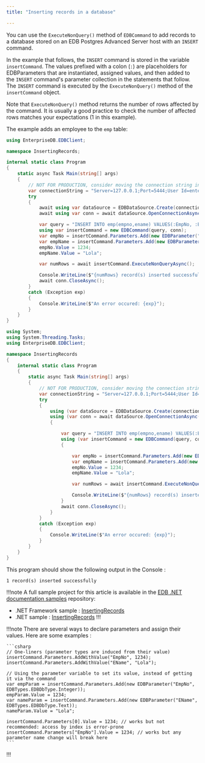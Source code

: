 ```yaml
---
title: "Inserting records in a database"

---
```


<div id="inserting_records_in_a_database" class="registered_link"></div>

You can use the `ExecuteNonQuery()` method of `EDBCommand` to add records to a database stored on an EDB Postgres Advanced Server host with an `INSERT` command.

In the example that follows, the `INSERT` command is stored in the variable `insertCommand`. The values prefixed with a colon (`:`) are placeholders for EDBParameters that are instantiated, assigned values, and then added to the `INSERT` command's parameter collection in the statements that follow. The `INSERT` command is executed by the `ExecuteNonQuery()` method of the `insertCommand` object.

Note that `ExecuteNonQuery()` method returns the number of rows affected by the command. It is usually a good practice to check the number of affected rows matches your expectations (1 in this example).

The example adds an employee to the `emp` table:

<TabContainer syncKey="sample">
<Tab title=".NET">

```csharp
using EnterpriseDB.EDBClient;

namespace InsertingRecords;

internal static class Program
{
    static async Task Main(string[] args)
    {
        // NOT FOR PRODUCTION, consider moving the connection string in a configuration file
        var connectionString = "Server=127.0.0.1;Port=5444;User Id=enterprisedb;Password=edb;Database=edb";
        try
        {
            await using var dataSource = EDBDataSource.Create(connectionString);
            await using var conn = await dataSource.OpenConnectionAsync();

            var query = "INSERT INTO emp(empno,ename) VALUES(:EmpNo, :EName)";
            using var insertCommand = new EDBCommand(query, conn);
            var empNo = insertCommand.Parameters.Add(new EDBParameter("EmpNo", EDBTypes.EDBDbType.Integer));
            var empName = insertCommand.Parameters.Add(new EDBParameter("EName", EDBTypes.EDBDbType.Text));                        
            empNo.Value = 1234;
            empName.Value = "Lola";

            var numRows = await insertCommand.ExecuteNonQueryAsync();

            Console.WriteLine($"{numRows} record(s) inserted successfully");
            await conn.CloseAsync();
        }
        catch (Exception exp)
        {
            Console.WriteLine($"An error occured: {exp}");
        }
    }
}
```

</Tab>
<Tab title=".NET Framework">

```csharp
using System;
using System.Threading.Tasks;
using EnterpriseDB.EDBClient;

namespace InsertingRecords
{
    internal static class Program
    {
        static async Task Main(string[] args)
        {
            // NOT FOR PRODUCTION, consider moving the connection string in a configuration file
            var connectionString = "Server=127.0.0.1;Port=5444;User Id=enterprisedb;Password=edb;Database=edb";
            try
            {
                using (var dataSource = EDBDataSource.Create(connectionString))
                using (var conn = await dataSource.OpenConnectionAsync())
                {

                    var query = "INSERT INTO emp(empno,ename) VALUES(:EmpNo, :EName)";
                    using (var insertCommand = new EDBCommand(query, conn))
                    {

                        var empNo = insertCommand.Parameters.Add(new EDBParameter("EmpNo", EDBTypes.EDBDbType.Integer));
                        var empName = insertCommand.Parameters.Add(new EDBParameter("EName", EDBTypes.EDBDbType.Text));
                        empNo.Value = 1234;
                        empName.Value = "Lola";

                        var numRows = await insertCommand.ExecuteNonQueryAsync();

                        Console.WriteLine($"{numRows} record(s) inserted successfully");
                    }
                    await conn.CloseAsync();
                }
            }
            catch (Exception exp)
            {
                Console.WriteLine($"An error occured: {exp}");
            }
        }
    }
}
```
</Tab>
</TabContainer> 

This program should show the following output in the Console :

```text
1 record(s) inserted successfully
```

!!!note
   A full sample project for this article is available in the [EDB .NET documentation samples](https://github.com/EnterpriseDB/edb-dotnet-docs-samples) repository:
   - .NET Framework sample : [InsertingRecords](https://github.com/EnterpriseDB/edb-dotnet-docs-samples/tree/main/netframework/InsertingRecords)
   - .NET sample : [InsertingRecords](https://github.com/EnterpriseDB/edb-dotnet-docs-samples/tree/main/net/InsertingRecords)
!!!

!!!note
	There are several ways to declare parameters and assign their values. Here are some examples :

	```csharp
	// One-liners (parameter types are induced from their value)
	insertCommand.Parameters.AddWithValue("EmpNo", 1234);
	insertCommand.Parameters.AddWithValue("EName", "Lola");

	// Using the parameter variable to set its value, instead of getting it via the command
	var empParam = insertCommand.Parameters.Add(new EDBParameter("EmpNo", EDBTypes.EDBDbType.Integer));
	empParam.Value = 1234;
	var nameParam = insertCommand.Parameters.Add(new EDBParameter("EName", EDBTypes.EDBDbType.Text));
	nameParam.Value = "Lola";

	insertCommand.Parameters[0].Value = 1234; // works but not recommended: access by index is error-prone
	insertCommand.Parameters["EmpNo"].Value = 1234; // works but any parameter name change will break here
	```
!!!